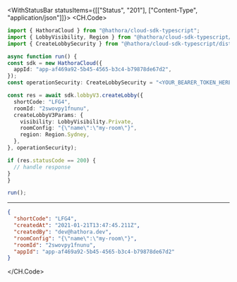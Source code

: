 

<WithStatusBar statusItems={[["Status", "201"], ["Content-Type", "application/json"]]}>
  <CH.Code>
  ```typescript CreateLobby.ts
  import { HathoraCloud } from "@hathora/cloud-sdk-typescript";
import { LobbyVisibility, Region } from "@hathora/cloud-sdk-typescript/dist/models/components";
import { CreateLobbySecurity } from "@hathora/cloud-sdk-typescript/dist/models/operations";

async function run() {
  const sdk = new HathoraCloud({
    appId: "app-af469a92-5b45-4565-b3c4-b79878de67d2",
  });
const operationSecurity: CreateLobbySecurity = "<YOUR_BEARER_TOKEN_HERE>";

  const res = await sdk.lobbyV3.createLobby({
    shortCode: "LFG4",
    roomId: "2swovpy1fnunu",
    createLobbyV3Params: {
      visibility: LobbyVisibility.Private,
      roomConfig: "{\"name\":\"my-room\"}",
      region: Region.Sydney,
    },
  }, operationSecurity);

  if (res.statusCode == 200) {
    // handle response
  }
}

run();
  ```
  ---

  ```json Example Response
  {
    "shortCode": "LFG4",
    "createdAt": "2021-01-21T13:47:45.211Z",
    "createdBy": "dev@hathora.dev",
    "roomConfig": "{\"name\":\"my-room\"}",
    "roomId": "2swovpy1fnunu",
    "appId": "app-af469a92-5b45-4565-b3c4-b79878de67d2"
  }
  ```
  </CH.Code>
</WithStatusBar>
